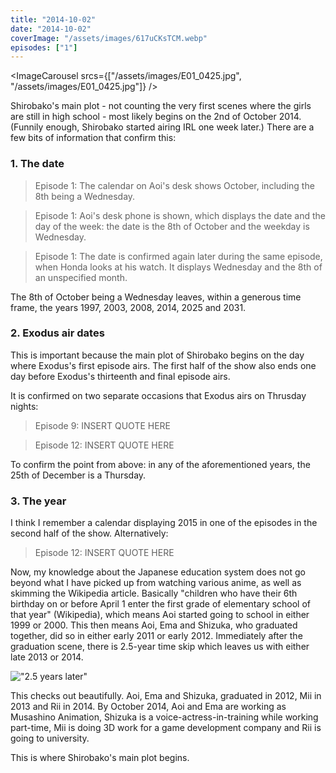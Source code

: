 ```yaml
---
title: "2014-10-02"
date: "2014-10-02"
coverImage: "/assets/images/617uCKsTCM.webp"
episodes: ["1"]
---
```


<ImageCarousel
  srcs={["/assets/images/E01_0425.jpg", "/assets/images/E01_0425.jpg"]}
/>

Shirobako's main plot - not counting the very first scenes where the girls are still in high school - most likely begins on the 2nd of October 2014. (Funnily enough, Shirobako started airing IRL one week later.) There are a few bits of information that confirm this:

### 1. The date

> Episode 1: The calendar on Aoi's desk shows October, including the 8th being a Wednesday.

> Episode 1: Aoi's desk phone is shown, which displays the date and the day of the week: the date is the 8th of October and the weekday is Wednesday.

> Episode 1: The date is confirmed again later during the same episode, when Honda looks at his watch. It displays Wednesday and the 8th of an unspecified month.

The 8th of October being a Wednesday leaves, within a generous time frame, the years 1997, 2003, 2008, 2014, 2025 and 2031.

### 2. Exodus air dates

This is important because the main plot of Shirobako begins on the day where Exodus's first episode airs. The first half of the show also ends one day before Exodus's thirteenth and final episode airs.

It is confirmed on two separate occasions that Exodus airs on Thrusday nights:

> Episode 9: INSERT QUOTE HERE

> Episode 12: INSERT QUOTE HERE

To confirm the point from above: in any of the aforementioned years, the 25th of December is a Thursday.

### 3. The year

I think I remember a calendar displaying 2015 in one of the episodes in the second half of the show. Alternatively:

> Episode 12: INSERT QUOTE HERE

Now, my knowledge about the Japanese education system does not go beyond what I have picked up from watching various anime, as well as skimming the Wikipedia article. Basically "children who have their 6th birthday on or before April 1 enter the first grade of elementary school of that year" (Wikipedia), which means Aoi started going to school in either 1999 or 2000. This then means Aoi, Ema and Shizuka, who graduated together, did so in either early 2011 or early 2012. Immediately after the graduation scene, there is 2.5-year time skip which leaves us with either late 2013 or 2014.

!["2.5 years later"](/assets/images/E01_0425.jpg)

This checks out beautifully. Aoi, Ema and Shizuka, graduated in 2012, Mii in 2013 and Rii in 2014. By October 2014, Aoi and Ema are working as Musashino Animation, Shizuka is a voice-actress-in-training while working part-time, Mii is doing 3D work for a game development company and Rii is going to university.

This is where Shirobako's main plot begins.

